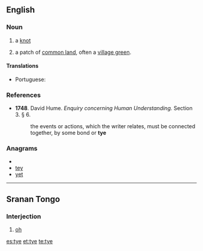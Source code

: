 ==English==

===Noun===
{{en-noun}}

# a [[knot]]
#{{Sussex}} a patch of [[common land]], often a [[village green]].

====Translations====
{{trans-top|a knot}}
*Portuguese: {{t+|pt|nó|m}}
{{trans-mid}}
{{trans-bottom}}

===References===
* '''1748'''.  David Hume.  ''Enquiry concerning Human Understanding.'' Section 3.  § 6.
*: the events or actions, which the writer relates, must be connected together, by some bond or '''tye'''

===Anagrams===
* {{alphagram|[[ety#English|ety]]}} 
* [[tey#English|tey]]
* [[yet#English|yet]]

----

==Sranan Tongo==

===Interjection===
{{infl|srn|interjection}}

# [[oh]]

[[es:tye]]
[[et:tye]]
[[te:tye]]
